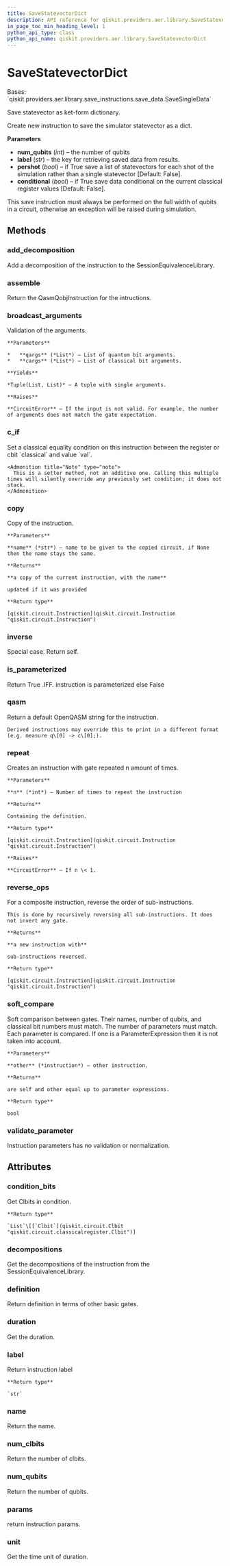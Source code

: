 ```yaml
---
title: SaveStatevectorDict
description: API reference for qiskit.providers.aer.library.SaveStatevectorDict
in_page_toc_min_heading_level: 1
python_api_type: class
python_api_name: qiskit.providers.aer.library.SaveStatevectorDict
---
```


# SaveStatevectorDict

<Class id="qiskit.providers.aer.library.SaveStatevectorDict" isDedicatedPage={true} github="https://github.com/qiskit/qiskit-aer/tree/stable/0.10/qiskit/providers/aer/library/save_instructions/save_statevector.py" signature="SaveStatevectorDict(num_qubits, label='statevector_dict', pershot=False, conditional=False)" modifiers="class">
  Bases: `qiskit.providers.aer.library.save_instructions.save_data.SaveSingleData`

  Save statevector as ket-form dictionary.

  Create new instruction to save the simulator statevector as a dict.

  **Parameters**

  *   **num\_qubits** (*int*) – the number of qubits
  *   **label** (*str*) – the key for retrieving saved data from results.
  *   **pershot** (*bool*) – if True save a list of statevectors for each shot of the simulation rather than a single statevector \[Default: False].
  *   **conditional** (*bool*) – if True save data conditional on the current classical register values \[Default: False].

  <Admonition title="Note" type="note">
    This save instruction must always be performed on the full width of qubits in a circuit, otherwise an exception will be raised during simulation.
  </Admonition>

  ## Methods

  <span id="qiskit-providers-aer-library-savestatevectordict-add-decomposition" />

  ### add\_decomposition

  <Function id="qiskit.providers.aer.library.SaveStatevectorDict.add_decomposition" signature="SaveStatevectorDict.add_decomposition(decomposition)">
    Add a decomposition of the instruction to the SessionEquivalenceLibrary.
  </Function>

  <span id="qiskit-providers-aer-library-savestatevectordict-assemble" />

  ### assemble

  <Function id="qiskit.providers.aer.library.SaveStatevectorDict.assemble" signature="SaveStatevectorDict.assemble()">
    Return the QasmQobjInstruction for the intructions.
  </Function>

  <span id="qiskit-providers-aer-library-savestatevectordict-broadcast-arguments" />

  ### broadcast\_arguments

  <Function id="qiskit.providers.aer.library.SaveStatevectorDict.broadcast_arguments" signature="SaveStatevectorDict.broadcast_arguments(qargs, cargs)">
    Validation of the arguments.

    **Parameters**

    *   **qargs** (*List*) – List of quantum bit arguments.
    *   **cargs** (*List*) – List of classical bit arguments.

    **Yields**

    *Tuple(List, List)* – A tuple with single arguments.

    **Raises**

    **CircuitError** – If the input is not valid. For example, the number of arguments does not match the gate expectation.
  </Function>

  <span id="qiskit-providers-aer-library-savestatevectordict-c-if" />

  ### c\_if

  <Function id="qiskit.providers.aer.library.SaveStatevectorDict.c_if" signature="SaveStatevectorDict.c_if(classical, val)">
    Set a classical equality condition on this instruction between the register or cbit `classical` and value `val`.

    <Admonition title="Note" type="note">
      This is a setter method, not an additive one. Calling this multiple times will silently override any previously set condition; it does not stack.
    </Admonition>
  </Function>

  <span id="qiskit-providers-aer-library-savestatevectordict-copy" />

  ### copy

  <Function id="qiskit.providers.aer.library.SaveStatevectorDict.copy" signature="SaveStatevectorDict.copy(name=None)">
    Copy of the instruction.

    **Parameters**

    **name** (*str*) – name to be given to the copied circuit, if None then the name stays the same.

    **Returns**

    **a copy of the current instruction, with the name**

    updated if it was provided

    **Return type**

    [qiskit.circuit.Instruction](qiskit.circuit.Instruction "qiskit.circuit.Instruction")
  </Function>

  <span id="qiskit-providers-aer-library-savestatevectordict-inverse" />

  ### inverse

  <Function id="qiskit.providers.aer.library.SaveStatevectorDict.inverse" signature="SaveStatevectorDict.inverse()">
    Special case. Return self.
  </Function>

  <span id="qiskit-providers-aer-library-savestatevectordict-is-parameterized" />

  ### is\_parameterized

  <Function id="qiskit.providers.aer.library.SaveStatevectorDict.is_parameterized" signature="SaveStatevectorDict.is_parameterized()">
    Return True .IFF. instruction is parameterized else False
  </Function>

  <span id="qiskit-providers-aer-library-savestatevectordict-qasm" />

  ### qasm

  <Function id="qiskit.providers.aer.library.SaveStatevectorDict.qasm" signature="SaveStatevectorDict.qasm()">
    Return a default OpenQASM string for the instruction.

    Derived instructions may override this to print in a different format (e.g. measure q\[0] -> c\[0];).
  </Function>

  <span id="qiskit-providers-aer-library-savestatevectordict-repeat" />

  ### repeat

  <Function id="qiskit.providers.aer.library.SaveStatevectorDict.repeat" signature="SaveStatevectorDict.repeat(n)">
    Creates an instruction with gate repeated n amount of times.

    **Parameters**

    **n** (*int*) – Number of times to repeat the instruction

    **Returns**

    Containing the definition.

    **Return type**

    [qiskit.circuit.Instruction](qiskit.circuit.Instruction "qiskit.circuit.Instruction")

    **Raises**

    **CircuitError** – If n \< 1.
  </Function>

  <span id="qiskit-providers-aer-library-savestatevectordict-reverse-ops" />

  ### reverse\_ops

  <Function id="qiskit.providers.aer.library.SaveStatevectorDict.reverse_ops" signature="SaveStatevectorDict.reverse_ops()">
    For a composite instruction, reverse the order of sub-instructions.

    This is done by recursively reversing all sub-instructions. It does not invert any gate.

    **Returns**

    **a new instruction with**

    sub-instructions reversed.

    **Return type**

    [qiskit.circuit.Instruction](qiskit.circuit.Instruction "qiskit.circuit.Instruction")
  </Function>

  <span id="qiskit-providers-aer-library-savestatevectordict-soft-compare" />

  ### soft\_compare

  <Function id="qiskit.providers.aer.library.SaveStatevectorDict.soft_compare" signature="SaveStatevectorDict.soft_compare(other)">
    Soft comparison between gates. Their names, number of qubits, and classical bit numbers must match. The number of parameters must match. Each parameter is compared. If one is a ParameterExpression then it is not taken into account.

    **Parameters**

    **other** (*instruction*) – other instruction.

    **Returns**

    are self and other equal up to parameter expressions.

    **Return type**

    bool
  </Function>

  <span id="qiskit-providers-aer-library-savestatevectordict-validate-parameter" />

  ### validate\_parameter

  <Function id="qiskit.providers.aer.library.SaveStatevectorDict.validate_parameter" signature="SaveStatevectorDict.validate_parameter(parameter)">
    Instruction parameters has no validation or normalization.
  </Function>

  ## Attributes

  ### condition\_bits

  <Attribute id="qiskit.providers.aer.library.SaveStatevectorDict.condition_bits">
    Get Clbits in condition.

    **Return type**

    `List`\[[`Clbit`](qiskit.circuit.Clbit "qiskit.circuit.classicalregister.Clbit")]
  </Attribute>

  ### decompositions

  <Attribute id="qiskit.providers.aer.library.SaveStatevectorDict.decompositions">
    Get the decompositions of the instruction from the SessionEquivalenceLibrary.
  </Attribute>

  ### definition

  <Attribute id="qiskit.providers.aer.library.SaveStatevectorDict.definition">
    Return definition in terms of other basic gates.
  </Attribute>

  ### duration

  <Attribute id="qiskit.providers.aer.library.SaveStatevectorDict.duration">
    Get the duration.
  </Attribute>

  ### label

  <Attribute id="qiskit.providers.aer.library.SaveStatevectorDict.label">
    Return instruction label

    **Return type**

    `str`
  </Attribute>

  ### name

  <Attribute id="qiskit.providers.aer.library.SaveStatevectorDict.name">
    Return the name.
  </Attribute>

  ### num\_clbits

  <Attribute id="qiskit.providers.aer.library.SaveStatevectorDict.num_clbits">
    Return the number of clbits.
  </Attribute>

  ### num\_qubits

  <Attribute id="qiskit.providers.aer.library.SaveStatevectorDict.num_qubits">
    Return the number of qubits.
  </Attribute>

  ### params

  <Attribute id="qiskit.providers.aer.library.SaveStatevectorDict.params">
    return instruction params.
  </Attribute>

  ### unit

  <Attribute id="qiskit.providers.aer.library.SaveStatevectorDict.unit">
    Get the time unit of duration.
  </Attribute>
</Class>

